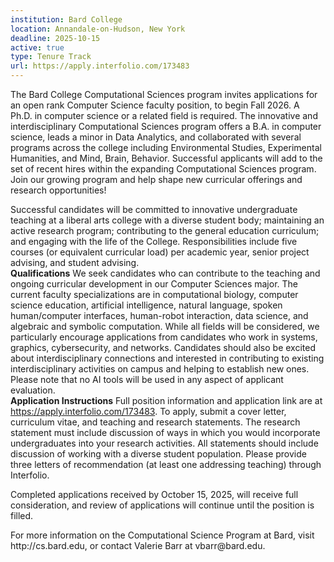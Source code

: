 ```yaml
---
institution: Bard College 
location: Annandale-on-Hudson, New York  
deadline: 2025-10-15
active: true
type: Tenure Track
url: https://apply.interfolio.com/173483
---
```


The Bard College Computational Sciences program invites applications for an open rank Computer Science faculty position, 
to begin Fall 2026. A Ph.D. in computer science or a related field is required. The innovative and interdisciplinary Computational 
Sciences program offers a B.A. in computer science, leads a minor in Data Analytics, and collaborated with several programs across the college 
including Environmental Studies, Experimental Humanities, and Mind, Brain, Behavior. Successful applicants will add to the set of recent hires 
within the expanding Computational Sciences program. Join our growing program and help shape new curricular offerings and research opportunities!
<BR>
 
Successful candidates will be committed to innovative undergraduate teaching at a liberal arts college with a diverse student body; 
maintaining an active research program; contributing to the general education curriculum; and engaging with the life of the College. 
Responsibilities include five courses (or equivalent curricular load) per academic year, senior project advising, and student advising.
<BR>
**Qualifications**
We seek candidates who can contribute to the teaching and ongoing curricular development in our Computer Sciences major. 
The current faculty specializations are in computational biology, computer science education, artificial intelligence, natural language, 
spoken human/computer interfaces, human-robot interaction, data science, and algebraic and symbolic computation. 
While all fields will be considered, we particularly encourage applications from candidates who work in systems, graphics, cybersecurity, 
and networks. Candidates should also be excited about interdisciplinary connections and interested in contributing to existing interdisciplinary 
activities on campus and helping to establish new ones.
<BR>
Please note that no AI tools will be used in any aspect of applicant evaluation.
<BR>
**Application Instructions**
Full position information and application link are at [https://apply.interfolio.com/173483](https://apply.interfolio.com/173483).  To apply, submit a cover letter, curriculum vitae, and teaching 
and research statements. The research statement must include discussion of ways in 
which you would incorporate undergraduates into your research activities. All statements should include discussion of working with a diverse student 
population. Please provide three letters of recommendation (at least one addressing teaching) through Interfolio.
<BR>

Completed applications received by October 15, 2025, will receive full consideration, and review of applications will continue until the position is filled.
<BR>
 

For more information on the Computational Science Program at Bard, visit http://cs.bard.edu, or contact Valerie Barr at vbarr@bard.edu.

 

